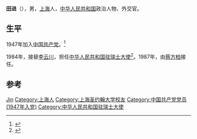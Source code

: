 {{Otheruses|田进}}

'''田进'''（{{bd|1924年|}}），男，[[上海|上海]]人，[[中华人民共和国|中华人民共和国]]政治人物、外交官。

== 生平 ==
1947年加入[[中国共产党|中国共产党]]。<ref>{{cite book|title=中囯人名大辞典·第2卷|author=廖盖隆等编|year=1990|publisher=上海辞书出版社|location=上海|page=}}</ref>

1984年，接替[[李云川|李云川]]，担任[[中国驻瑞士大使列表|中华人民共和国驻瑞士大使]]<ref>{{cite web|author=中华人民共和国外交部|title=中国驻瑞士历任大使|url=http://www.mfa.gov.cn/chn/pds/ziliao/wjrw/2167/2172/t9261.htm|publisher=中华人民共和国外交部|accessdate=2012-03-07|archive-date=2012-08-05|archive-url=https://archive.is/20120805100244/http://www.mfa.gov.cn/chn/pds/ziliao/wjrw/2167/2172/t9261.htm|dead-url=no}}</ref>。1987年，由[[蔡方柏|蔡方柏]]接任。

== 参考 ==
{{reflist}}

{{start box}}
{{s-dip}}
{{succession box|[[李云川|李云川]]|[[蔡方柏|蔡方柏]]|[[中国驻瑞士大使列表|中华人民共和国驻瑞士大使]]|1984年2月-1987年5月}}
{{end box}}

{{中国政治人物小作品}}

{{Authority control}}
{{DEFAULTSORT:Tian田}}
[[Category:田姓|Jin]]
[[Category:上海人|Category:上海人]]
[[Category:上海圣约翰大学校友|Category:上海圣约翰大学校友]]
[[Category:中国共产党党员_(1947年入党)|Category:中国共产党党员 (1947年入党)]]
[[Category:中华人民共和国驻瑞士大使|Category:中华人民共和国驻瑞士大使]]